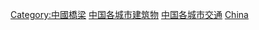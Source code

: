 [[Category:中國橋梁|Category:中國橋梁]]
[[Category:中国各城市建筑物|]]
[[Category:中国各城市交通|]]
[[Category:各国各城市桥梁|China]]
